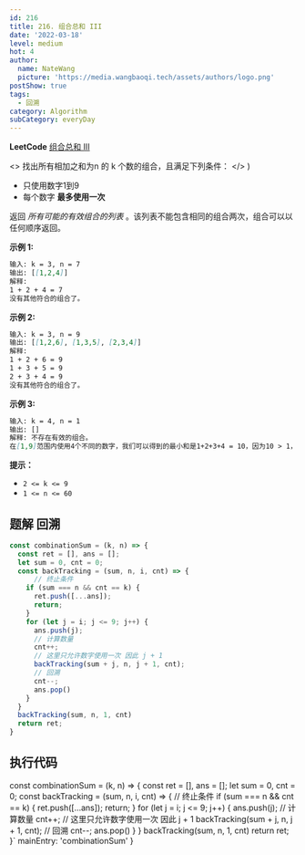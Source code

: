 ```yaml
---
id: 216
title: 216. 组合总和 III
date: '2022-03-18'
level: medium
hot: 4
author:
  name: NateWang
  picture: 'https://media.wangbaoqi.tech/assets/authors/logo.png'
postShow: true
tags:
  - 回溯
category: Algorithm
subCategory: everyDay
---
```



<Strong>LeetCode</Strong> [组合总和 III](https://leetcode-cn.com/problems/combination-sum-iii/description/)


  <>
    <Para>
      找出所有相加之和为<InlineCode>n</InlineCode>
      的 <InlineCode>k</InlineCode> 个数的组合，且满足下列条件：
    </Para>
  </>
)

<SideNote type='info' title='题目描述' children={cBox}/>

- 只使用数字1到9
- 每个数字 **最多使用一次** 


返回 *所有可能的有效组合的列表* 。该列表不能包含相同的组合两次，组合可以以任何顺序返回。 

**示例 1:**

```md
输入: k = 3, n = 7
输出: [[1,2,4]]
解释:
1 + 2 + 4 = 7
没有其他符合的组合了。
```

**示例 2:**

```md
输入: k = 3, n = 9
输出: [[1,2,6], [1,3,5], [2,3,4]]
解释:
1 + 2 + 6 = 9
1 + 3 + 5 = 9
2 + 3 + 4 = 9
没有其他符合的组合了。
```

**示例 3:**

```md
输入: k = 4, n = 1
输出: []
解释: 不存在有效的组合。
在[1,9]范围内使用4个不同的数字，我们可以得到的最小和是1+2+3+4 = 10，因为10 > 1，没有有效的组合。
```

**提示：**

- `2 <= k <= 9`
- `1 <= n <= 60`


## 题解 回溯


```js
const combinationSum = (k, n) => {
  const ret = [], ans = [];
  let sum = 0, cnt = 0;
  const backTracking = (sum, n, i, cnt) => {
	  // 终止条件
    if (sum === n && cnt == k) {
      ret.push([...ans]);
      return;
    }
    for (let j = i; j <= 9; j++) {
      ans.push(j);
      // 计算数量
      cnt++;
      // 这里只允许数字使用一次 因此 j + 1
      backTracking(sum + j, n, j + 1, cnt);
      // 回溯
      cnt--;
      ans.pop()
    }
  }
  backTracking(sum, n, 1, cnt)
  return ret;
}
```

## 执行代码

const combinationSum = (k, n) => {
  const ret = [], ans = [];
  let sum = 0, cnt = 0;
  const backTracking = (sum, n, i, cnt) => {
	  // 终止条件
    if (sum === n && cnt == k) {
      ret.push([...ans]);
      return;
    }
    for (let j = i; j <= 9; j++) {
      ans.push(j);
      // 计算数量
      cnt++;
      // 这里只允许数字使用一次 因此 j + 1
      backTracking(sum + j, n, j + 1, cnt);
      // 回溯
      cnt--;
      ans.pop()
    }
  }
  backTracking(sum, n, 1, cnt)
  return ret;
}`
  mainEntry: 'combinationSum'
}

<PlayGround js={js} mode='algo' options={options}/> 
